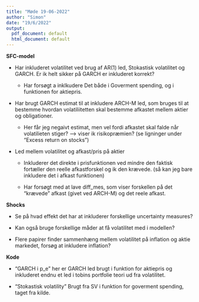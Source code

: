 ```yaml
---
title: "Møde 19-06-2022"
author: "Simon"
date: "19/6/2022"
output:
  pdf_document: default
  html_document: default
---
```



**SFC-model**

- Har inkluderet volatilitet ved brug af AR(1) led, Stokastisk volatilitet og GARCH. Er ik helt sikker på GARCH er inkluderet korrekt? 

  - Har forsøgt a inklkudere Det både i Goverment spending, og i funktionen for aktiepris. 

- Har brugt GARCH estimat til at inkludere ARCH-M led, som bruges til at bestemme hvordan volatiliitetten skal bestemme afkastet mellem aktier og obligationer. 

  - Her får jeg negaivt estimat, men vel fordi afkastet skal falde når volatilieten stiger? --> viser ik risikopræmien? (se ligninger under "Excess return on stocks")
  

- Led mellem volatilitet og afkast/pris på aktier
  
  - Inkluderer det direkte i prisfunktionen ved mindre den faktisk fortæller den reelle afkastforskel og ik den krævede. (så kan jeg bare inkludere det i afkast funktionen)
  
  - Har forsøgt med at lave diff_mes, som viser forskellen på det "krævede" afkast (givet ved ARCH-M) og det reele afkast.  


**Shocks**

- Se på hvad effekt det har at inkluderer forskellige uncertainty measures?
- Kan også bruge forskellige måder at få volatilitet med i modellen?

- Flere papirer finder sammenhæng mellem volatilitet på inflation og aktie markedet, forsøg at inkludere inflation?
  

**Kode**

- "GARCH i p_e" her er GARCH led brugt i funktion for aktiepris og inkluderet endnu et led i tobins portfolie teori ud fra volatilitet. 

- "Stokastisk volatility" Brugt fra SV i funktion for goverment spending, taget fra kilde. 